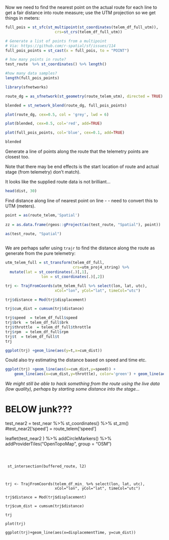 
Now we need to find the nearest point on the actual route for each line to get a fair distance into route measure; use the UTM projection so we get things in meters:

```r
full_pois = st_sfc(st_multipoint(st_coordinates(telem_df_full_utm)),
                      crs=st_crs(telem_df_full_utm))

# Generate a list of points from a multipoint
# Via: https://github.com/r-spatial/sf/issues/114
full_pois_points = st_cast(x = full_pois, to = "POINT")
```


```r
# how many points in route?
test_route  %>% st_coordinates() %>% length()
```

```r
#how many data samples?
length(full_pois_points)
```

```r
library(sfnetworks)

route_dg = as_sfnetwork(st_geometry(route_telem_utm), directed = TRUE)

blended = st_network_blend(route_dg, full_pois_points)
```

```r
plot(route_dg, cex=0.5, col = 'grey', lwd = 6)

plot(blended, cex=0.5, col='red', add=TRUE)

plot(full_pois_points, col='blue', cex=0.1, add=TRUE)
```


```r
blended
```

Generate a line of points along the route that the telemetry points are closest too.

Note that there may be end effects is the start location of route and actual stage (from telemetry) don't match).



It looks like the supplied route data is not brilliant...

```r
head(dist, 30)
```

Find distance along line of nearest point on line - - need to convert this to UTM (meters).


```r
point = as(route_telem,'Spatial')
  
zz = as.data.frame(rgeos::gProject(as(test_route, "Spatial"), point))
```


```r
as(test_route, "Spatial")
                
```

We are perhaps safer using `trajr` to find the distance along the route as generate from the pure telemetry:

```r

utm_telem_full = st_transform(telem_df_full,
                              crs=utm_proj4_string) %>% 
  mutate(lat = st_coordinates(.)[,1],
                lon = st_coordinates(.)[,2])

trj <- TrajFromCoords(utm_telem_full %>% select(lon, lat, utc),
                      xCol="lon", yCol="lat", timeCol="utc")

trj$distance = Mod(trj$displacement)

trj$cum_dist = cumsum(trj$distance)

trj$speed  = telem_df_full$speed
trj$brk  = telem_df_full$brk
trj$throttle  = telem_df_full$throttle
trj$rpm  = telem_df_full$rpm
trj$t  = telem_df_full$t
trj
```
```r
ggplot(trj) +geom_line(aes(y=t,x=cum_dist)) 
```

Could also try estimating the distance based on speed and time etc.



```r
ggplot(trj) +geom_line(aes(x=cum_dist,y=speed)) +
    geom_line(aes(x=cum_dist,y=throttle), color='green') + geom_line(aes(x=cum_dist,y=brk), color='red')  
```



*We might still be able to hack something from the route using the live data (low quality), perhaps by starting some distance into the stage...*


# BELOW junk???


test_near2  = test_near %>% st_coordinates() %>% st_zm()
#test_near2['speed'] = route_telem['speed']

leaflet(test_near2 ) %>% 
  addCircleMarkers() %>%
  addProviderTiles("OpenTopoMap", group = "OSM")
```



 st_intersection(buffered_route, l2)



trj <- TrajFromCoords(telem_df_min_ %>% select(lon, lat, utc),
                      xCol="lon", yCol="lat", timeCol="utc")

trj$distance = Mod(trj$displacement)

trj$cum_dist = cumsum(trj$distance)

trj

plot(trj)

ggplot(trj)+geom_line(aes(x=displacementTime, y=cum_dist))

```